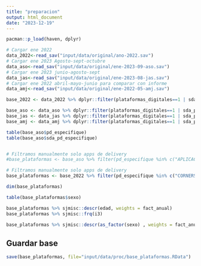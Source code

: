 ```yaml
---
title: "preparacion"
output: html_document
date: "2023-12-19"
---
```


```r
pacman::p_load(haven, dplyr)

# Cargar ene 2022
data_2022<-read_sav("input/data/original/ano-2022.sav")
# Cargar ene 2023 Agosto-sept-octubre
data_aso<-read_sav("input/data/original/ene-2023-09-aso.sav")
# Cargar ene 2023 junio-agosto-sept
data_jas<-read_sav("input/data/original/ene-2023-08-jas.sav")
# Cargar ene 2022 abril-mayo-junio para comparar con informe
data_amj<-read_sav("input/data/original/ene-2022-05-amj.sav")

```

```r
base_2022 <- data_2022 %>% dplyr::filter(plataformas_digitales==1 | sda_pd == 1) # Primera o segunda actividad en aplicación o internet

base_aso <- data_aso %>% dplyr::filter(plataformas_digitales==1 | sda_pd == 1) # Primera o segunda actividad en aplicación o internet
base_jas <- data_jas %>% dplyr::filter(plataformas_digitales==1 | sda_pd == 1) # Primera o segunda actividad en aplicación o internet
base_amj <- data_amj %>% dplyr::filter(plataformas_digitales==1 | sda_pd == 1) # Primera o segunda actividad en aplicación o internet

table(base_aso$pd_especifique)
table(base_aso$sda_pd_especifique)


# Filtramos manualmente solo apps de delivery
#base_plataformas <- base_aso %>% filter(pd_especifique %in% c("APLICACION DE PEDIDOS YA", "CORNERSHOP", "EUBER EAST", "JUMBO SHOPPERS", "PEDIDOS YA", "RAPPI", "UBER EATS", "UBEREATS", "WABI") | sda_pd_especifique %in% c("CORNERSHOP", "PEDIDOS YA", "RAPPI", "UBER EATS"))

# Filtramos manualmente solo apps de delivery
base_plataformas <- base_2022 %>% filter(pd_especifique %in% c("CORNERSHOP", "DELIVERY", "JUMBO SHOPPERS", "PEDIDOS YA", "RAPPI", "RAPPI UBER EATS PEDIDOS YA", "UBER EATS", "SHOPPER", "WABI") | sda_pd_especifique %in% c("CORNERSHOP", "DELIVERY RAPPI", "PEDIDOS YA", "RAPPI"))
```

```r
dim(base_plataformas)
```
```r
table(base_plataformas$sexo)
```

```r
base_plataformas %>% sjmisc::descr(edad, weights = fact_anual)
base_plataformas %>% sjmisc::frq(i3)
```

```r
base_plataformas %>% sjmisc::descr(as_factor(sexo) , weights = fact_anual)
```

## Guardar base

```r
save(base_plataformas, file="input/data/proc/base_plataformas.RData")
```


